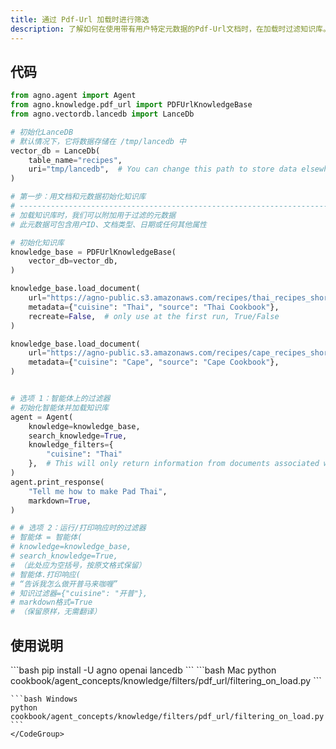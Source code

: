 ```yaml
---
title: 通过 Pdf-Url 加载时进行筛选
description: 了解如何在使用带有用户特定元数据的Pdf-Url文档时，在加载时过滤知识库。
---
```

## 代码

```python
from agno.agent import Agent
from agno.knowledge.pdf_url import PDFUrlKnowledgeBase
from agno.vectordb.lancedb import LanceDb

# 初始化LanceDB
# 默认情况下，它将数据存储在 /tmp/lancedb 中
vector_db = LanceDb(
    table_name="recipes",
    uri="tmp/lancedb",  # You can change this path to store data elsewhere
)

# 第一步：用文档和元数据初始化知识库
# -------------------------------------------------------------------------------
# 加载知识库时，我们可以附加用于过滤的元数据
# 此元数据可包含用户ID、文档类型、日期或任何其他属性

# 初始化知识库
knowledge_base = PDFUrlKnowledgeBase(
    vector_db=vector_db,
)

knowledge_base.load_document(
    url="https://agno-public.s3.amazonaws.com/recipes/thai_recipes_short.pdf",
    metadata={"cuisine": "Thai", "source": "Thai Cookbook"},
    recreate=False,  # only use at the first run, True/False
)

knowledge_base.load_document(
    url="https://agno-public.s3.amazonaws.com/recipes/cape_recipes_short_2.pdf",
    metadata={"cuisine": "Cape", "source": "Cape Cookbook"},
)


# 选项 1：智能体上的过滤器
# 初始化智能体并加载知识库
agent = Agent(
    knowledge=knowledge_base,
    search_knowledge=True,
    knowledge_filters={
        "cuisine": "Thai"
    },  # This will only return information from documents associated with Thai cuisine
)
agent.print_response(
    "Tell me how to make Pad Thai",
    markdown=True,
)

# # 选项 2：运行/打印响应时的过滤器
# 智能体 = 智能体(
# knowledge=knowledge_base,
# search_knowledge=True,
# （此处应为空括号，按原文格式保留）
# 智能体.打印响应(
# “告诉我怎么做开普马来咖喱”
# 知识过滤器={"cuisine": "开普"},
# markdown格式=True
# （保留原样，无需翻译）
```

## 使用说明

<Steps>
  <Step title="安装库">
    ```bash
    pip install -U agno openai lancedb
    ```
  </Step>

  <Step title="运行示例">
    <CodeGroup>
    ```bash Mac
    python cookbook/agent_concepts/knowledge/filters/pdf_url/filtering_on_load.py
    ```

    ```bash Windows
    python cookbook/agent_concepts/knowledge/filters/pdf_url/filtering_on_load.py
    ```
    </CodeGroup>
  </Step>
</Steps>
